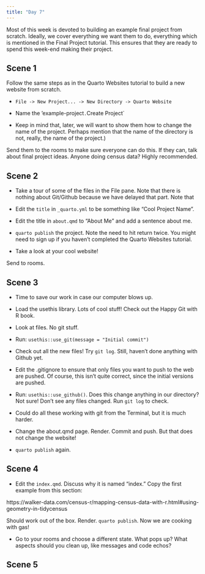 ```yaml
---
title: "Day 7"
---
```


Most of this week is devoted to building an example final project from scratch. Ideally, we cover everything we want them to do, everything which is mentioned in the Final Project tutorial. This ensures that they are ready to spend this week-end making their project.

## Scene 1

Follow the same steps as in the Quarto Websites tutorial to build a new website from scratch.

* `File -> New Project... -> New Directory -> Quarto Website`

* Name the 'example-project`. `Create Project`

* Keep in mind that, later, we will want to show them how to change the name of the project. Perhaps mention that the name of the directory is not, really, the name of the project.)

Send them to the rooms to make sure everyone can do this. If they can, talk about final project ideas. Anyone doing census data? Highly recommended.

## Scene 2

* Take a tour of some of the files in the File pane. Note that there is nothing about Git/Github because we have delayed that part. Note that 

* Edit the `title` in `_quarto.yml` to be something like "Cool Project Name". 

* Edit the title in `about.qmd` to "About Me" and add a sentence about me.

* `quarto publish` the project. Note the need to hit return twice. You might need to sign up if you haven't completed the Quarto Websites tutorial.

* Take a look at your cool website!

Send to rooms.

## Scene 3

* Time to save our work in case our computer blows up.

* Load the usethis library. Lots of cool stuff! Check out the Happy Git with R book.

* Look at files. No git stuff.

* Run: `usethis::use_git(message = "Initial commit")`

* Check out all the new files! Try `git log`. Still, haven't done anything with Github yet.

* Edit the .gitignore to ensure that only files you want to push to the web are pushed. Of course, this isn't quite correct, since the initial versions are pushed.

* Run: `usethis::use_github()`. Does this change anything in our directory? Not sure! Don't see any files changed. Run `git log` to check.

* Could do all these working with git from the Terminal, but it is much harder.

* Change the about.qmd page. Render. Commit and push. But that does not change the website!

* `quarto publish` again.

## Scene 4

* Edit the `index.qmd`. Discuss why it is named "index." Copy the first example from this section:

https://walker-data.com/census-r/mapping-census-data-with-r.html#using-geometry-in-tidycensus

Should work out of the box. Render. `quarto publish`. Now we are cooking with gas!

* Go to your rooms and choose a different state. What pops up? What aspects should you clean up, like messages and code echos?

## Scene 5






